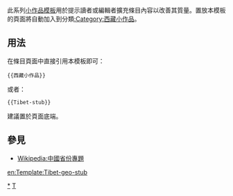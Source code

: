 <includeonly></includeonly><noinclude>{{template doc page viewed directly}}</noinclude>
<!-- 在本行下編輯模板說明 -->
此系列[[:Category:小作品模板|小作品模板]]用於提示讀者或編輯者擴充條目內容以改善其質量。置放本模板的頁面將自動加入到分類[[:Category:西藏小作品]]。
== 用法 ==
在條目頁面中直接引用本模板即可：
<pre>{{西藏小作品}}
</pre>
或者：
<pre>{{Tibet-stub}}
</pre>
建議置於頁面底端。
== 參見 ==
* [[Wikipedia:中國省份專題]]
<includeonly>
<!-- 本行下加入模板的分類 -->
[[Category:西藏小作品|*]]
[[Category:中國地理小作品模板|T]]
<!-- 本行下加入模板的跨語言鏈接 -->
[[en:Template:Tibet-geo-stub]]
</includeonly>